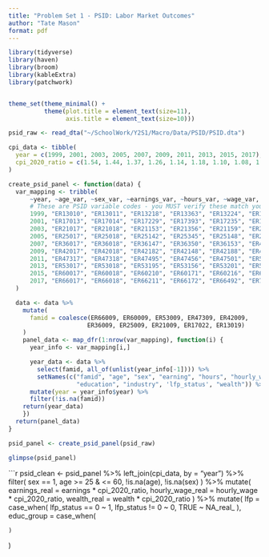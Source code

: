 ```yaml
---
title: "Problem Set 1 - PSID: Labor Market Outcomes"
author: "Tate Mason"
format: pdf
---
```


```r
library(tidyverse)
library(haven)
library(broom)
library(kableExtra)
library(patchwork)


theme_set(theme_minimal() +
          theme(plot.title = element_text(size=11),
                axis.title = element_text(size=10)))
```

```r
psid_raw <- read_dta("~/SchoolWork/Y2S1/Macro/Data/PSID/PSID.dta")

cpi_data <- tibble(
  year = c(1999, 2001, 2003, 2005, 2007, 2009, 2011, 2013, 2015, 2017),
  cpi_2020_ratio = c(1.54, 1.44, 1.37, 1.26, 1.14, 1.18, 1.10, 1.08, 1.07, 1.02)
)
```

```r
create_psid_panel <- function(data) {
  var_mapping <- tribble(
      ~year, ~age_var, ~sex_var, ~earnings_var, ~hours_var, ~wage_var, ~educ_var, ~ind_var, ~lfp_var, ~wealth_var,
      # These are PSID variable codes - you MUST verify these match your data
      1999, "ER13010", "ER13011", "ER13218", "ER13363", "ER13224", "ER15937", "ER13216", "ER13601", "S417",
      2001, "ER17013", "ER17014", "ER17229", "ER17393", "ER17235", "ER19998", "ER17227", "ER17375", "S517", 
      2003, "ER21017", "ER21018", "ER21153", "ER21356", "ER21159", "ER23435", "ER21146", "ER21339", "S617",
      2005, "ER25017", "ER25018", "ER25142", "ER25345", "ER25148", "ER27402", "ER25128", "ER25328", "S717",
      2007, "ER36017", "ER36018", "ER36147", "ER36350", "ER36153", "ER40574", "ER36133", "ER36333", "S817",
      2009, "ER42017", "ER42018", "ER42182", "ER42148", "ER42188", "ER46552", "ER42168", "ER42360", "ER46970",
      2011, "ER47317", "ER47318", "ER47495", "ER47456", "ER47501", "ER51913", "ER47480", "ER47673", "ER52394",
      2013, "ER53017", "ER53018", "ER53195", "ER53156", "ER53201", "ER57669", "ER53180", "ER53636", "ER58211",
      2015, "ER60017", "ER60018", "ER60210", "ER60171", "ER60216", "ER64821", "ER60195", "ER60388", "ER65408",
      2017, "ER66017", "ER66018", "ER66211", "ER66172", "ER66492", "ER70755", "ER66196", "ER66666", "ER71485"
  )

  data <- data %>%
    mutate(
      famid = coalesce(ER66009, ER60009, ER53009, ER47309, ER42009,
                      ER36009, ER25009, ER21009, ER17022, ER13019)
    )
    panel_data <- map_dfr(1:nrow(var_mapping), function(i) {
      year_info <- var_mapping[i,]

      year_data <- data %>%
        select(famid, all_of(unlist(year_info[-1]))) %>%
        setNames(c("famid", "age", "sex", "earning", "hours", "hourly_wage", 
                   "education", "industry", 'lfp_status', "wealth")) %>%
      mutate(year = year_info$year) %>%
      filter(!is.na(famid))
    return(year_data)
    })
  return(panel_data)
}

psid_panel <- create_psid_panel(psid_raw)

glimpse(psid_panel)
```

```r
psid_clean <- psid_panel %>%
  left_join(cpi_data, by = "year") %>%
  filter(
    sex == 1,
    age >= 25 & <= 60,
    !is.na(age), !is.na(sex)
  ) %>%
  mutate(
    earnings_real = earnings * cpi_2020_ratio,
    hourly_wage_real = hourly_wage * cpi_2020_ratio,
    wealth_real = wealth * cpi_2020_ratio
  ) %>%
  mutate(
    lfp = case_when(
      lfp_status == 0 ~ 1,
      lfp_status != 0 ~ 0,
      TRUE ~ NA_real_
    ),
    educ_group = case_when(

    )
  )
